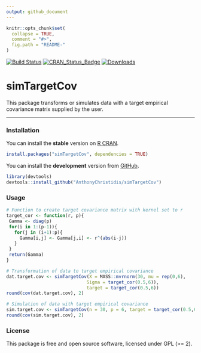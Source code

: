```yaml
---
output: github_document
---
```


```r
knitr::opts_chunk$set(
  collapse = TRUE,
  comment = "#>",
  fig.path = "README-"
)
```

[![Build Status](https://travis-ci.org/AnthonyChristidis/simTargetCov.svg?branch=master)](https://travis-ci.com/AnthonyChristidis/simTargetCov) [![CRAN\_Status\_Badge](http://www.r-pkg.org/badges/version/simTargetCov)](https://cran.r-project.org/package=simTargetCov) [![Downloads](http://cranlogs.r-pkg.org/badges/simTargetCov)](https://cran.r-project.org/package=simTargetCov)

simTargetCov
=============

This package transforms or simulates data with a target empirical covariance matrix supplied by the user.

------------------------------------------------------------------------

### Installation

You can install the **stable** version on [R CRAN](https://cran.r-project.org/package=simTargetCov).

```r
install.packages("simTargetCov", dependencies = TRUE)
```

You can install the **development** version from [GitHub](https://github.com/AnthonyChristidis/simTargetCov).

``` r
library(devtools)
devtools::install_github("AnthonyChristidis/simTargetCov")
```

### Usage

``` r
# Function to create target covariance matrix with kernel set to r
target_cor <- function(r, p){
 Gamma <- diag(p)
 for(i in 1:(p-1)){
   for(j in (i+1):p){
     Gamma[i,j] <- Gamma[j,i] <- r^(abs(i-j))
   }
 }
 return(Gamma)
}

# Transformation of data to target empirical covariance
dat.target.cov <- simTargetCov(X = MASS::mvrnorm(30, mu = rep(0,6),
                              Sigma = target_cor(0.5,6)),
                              target = target_cor(0.5,6))
round(cov(dat.target.cov), 2)

# Simulation of data with target empirical covariance
sim.target.cov <- simTargetCov(n = 30, p = 6, target = target_cor(0.5,6))
round(cov(sim.target.cov), 2)
```

### License

This package is free and open source software, licensed under GPL (&gt;= 2).
